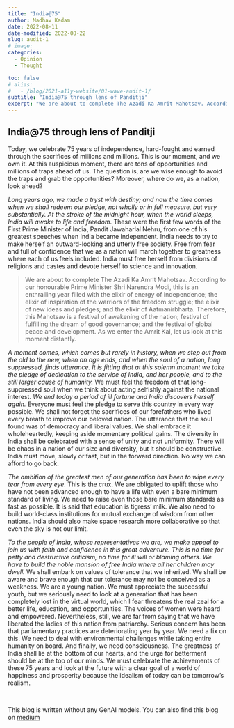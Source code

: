 ```yaml
---
title: "India@75"
author: Madhav Kadam
date: 2022-08-11
date-modified: 2022-08-22
slug: audit-1
# image: 
categories: 
  - Opinion
  - Thought

toc: false
# alias:
#   - /blog/2021-a11y-website/01-wave-audit-1/
subtitle: "India@75 through lens of Panditji"
excerpt: "We are about to complete The Azadi Ka Amrit Mahotsav. According to our honourable Prime Minister Narendra Modi, this is an enthralling year filled with the elixir of energy of independence; the elixir of inspiration of the warriors of the freedom struggle; the elixir of new ideas and pledges; and the elixir of Aatmanirbharta. Therefore, this Mahotsav is a festival of awakening of the nation; festival of fulfilling the dream of good governance; and the festival of global peace and development. As we enter the Amrit Kal, let us look at this moment distantly."
---
```



## India@75 through lens of Panditji 



Today, we celebrate 75 years of independence, hard-fought and earned through the sacrifices of millions and millions. This is our moment, and we own it. At this auspicious moment, there are tons of opportunities and millions of traps ahead of us. The question is, are we wise enough to avoid the traps and grab the opportunities? Moreover, where do we, as a nation, look ahead?

*Long years ago, we made a tryst with destiny; and now the time comes when we shall redeem our pledge, not wholly or in full measure, but very substantially. At the stroke of the midnight hour, when the world sleeps, India will awake to life and freedom*. These were the first few words of the First Prime Minister of India, Pandit Jawaharlal Nehru, from one of his greatest speeches when India became Independent. India needs to try to make herself an outward-looking and utterly free society. Free from fear and full of confidence that we as a nation will march together to greatness where each of us feels included. India must free herself from divisions of religions and castes and devote herself to science and innovation.

>We are about to complete The Azadi Ka Amrit Mahotsav. According to our honourable Prime Minister Shri Narendra Modi, this is an enthralling year filled with the elixir of energy of independence; the elixir of inspiration of the warriors of the freedom struggle; the elixir of new ideas and pledges; and the elixir of Aatmanirbharta. Therefore, this Mahotsav is a festival of awakening of the nation; festival of fulfilling the dream of good governance; and the festival of global peace and development. As we enter the Amrit Kal, let us look at this moment distantly.
>

*A moment comes, which comes but rarely in history, when we step out from the old to the new, when an age ends, and when the soul of a nation, long suppressed, finds utterance. It is fitting that at this solemn moment we take the pledge of dedication to the service of India, and her people, and to the still larger cause of humanity.* We must feel the freedom of that long-suppressed soul when we think about acting selfishly against the national interest. *We end today a period of ill fortune and India discovers herself again.* Everyone must feel the pledge to serve this country in every way possible. We shall not forget the sacrifices of our forefathers who lived every breath to improve our beloved nation. The utterance that the soul found was of democracy and liberal values. We shall embrace it wholeheartedly, keeping aside momentary political gains. The diversity in India shall be celebrated with a sense of unity and not uniformity. There will be chaos in a nation of our size and diversity, but it should be constructive. India must move, slowly or fast, but in the forward direction. No way we can afford to go back.

*The ambition of the greatest men of our generation has been to wipe every tear from every eye.* This is the crux. We are obligated to uplift those who have not been advanced enough to have a life with even a bare minimum standard of living. We need to raise even those bare minimum standards as fast as possible. It is said that education is tigress’ milk. We also need to build world-class institutions for mutual exchange of wisdom from other nations. India should also make space research more collaborative so that even the sky is not our limit.

*To the people of India, whose representatives we are, we make appeal to join us with faith and confidence in this great adventure. This is no time for petty and destructive criticism, no time for ill will or blaming others. We have to build the noble mansion of free India where all her children may dwell.* We shall embark on values of tolerance that we inherited. We shall be aware and brave enough that our tolerance may not be conceived as a weakness. We are a young nation. We must appreciate the successful youth, but we seriously need to look at a generation that has been completely lost in the virtual world, which I fear threatens the real zeal for a better life, education, and opportunities. The voices of women were heard and empowered. Nevertheless, still, we are far from saying that we have liberated the ladies of this nation from patriarchy. Serious concern has been that parliamentary practices are deteriorating year by year. We need a fix on this. We need to deal with environmental challenges while taking entire humanity on board. And finally, we need consciousness. The greatness of India shall lie at the bottom of our hearts, and the urge for betterment should be at the top of our minds. We must celebrate the achievements of these 75 years and look at the future with a clear goal of a world of happiness and prosperity because the idealism of today can be tomorrow’s realism.

<br>

This blog is written without any GenAI models. You can also find this blog on [medium](https://madhavkadam.medium.com/india-75-e7732af095e0)